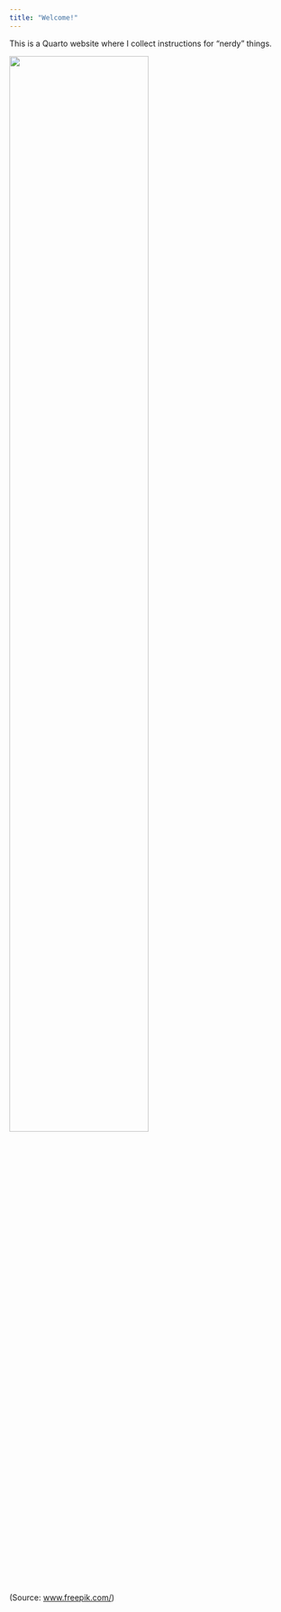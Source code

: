 ```yaml
---
title: "Welcome!"
---
```

This is a Quarto website where I collect instructions for "nerdy" things.

![](./images/cat2_horiz.jpg){width=70%}<br>(Source: [www.freepik.com/](https://www.freepik.com))



<!-- I deploy it on GH pages here: [{{< var website.site-url >}}]({{< var website.site-url >}})  -->

